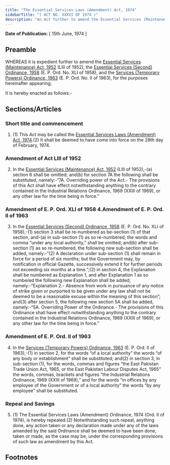 ```yaml
---
title: "The Essential Services Laws (Amendment) Act, 1974"
sidebarTitle: "( ACT NO. XXXVI OF 1974 )"
description: "An Act further to amend the Essential Services (Maintenance) Act, 1952, the Essential Services (Second) Ordinance, 1958 and the Services (Temporary Powers) Ordinance, 1963."
---
```


**Date of Publication:** [ 15th June, 1974 ]

## Preamble

WHEREAS it is expedient further to amend the [Essential Services (Maintenance) Act, 1952](/act-250.html "Essential Services (Maintenance) Act, 1952") (LIII of 1952), the [Essential Services (Second) Ordinance, 1958](/act-279.html "Essential Services (Second) Ordinance, 1958 ") (E. P. Ord. No. XLI of 1958), and the [Services (Temporary Powers) Ordinance, 1963](/act-335.html "Services (Temporary Powers) Ordinance, 1963 ") (E. P. Ord. No. II of 1963), for the purposes hereinafter appearing;

It is hereby enacted as follows:-

## Sections/Articles

### Short title and commencement

1. (1) This Act may be called the [Essential Services Laws (Amendment) Act, 1974](/act-469.html "Essential Services Laws (Amendment) Act, 1974").(2) It shall be deemed to have come into force on the 28th day of February, 1974.

### Amendment of Act LIII of 1952

2. In the [Essential Services (Maintenance) Act, 1952](/act-250.html "Essential Services (Maintenance) Act, 1952") (LIII of 1952),-(a) section 6 shall be omitted; and(b) for section 7A the following shall be substituted, namely:-“7A. Overriding power of the Act.- The provisions of this Act shall have effect notwithstanding anything to the contrary contained in the Industrial Relations Ordinance, 1969 (XXIII of 1969), or any other law for the time being in force.”

### Amendment of E. P. Ord. XLI of 1958 4.Amendment of E. P. Ord. II of 1963

3. In the [Essential Services (Second) Ordinance, 1958](/act-279.html "Essential Services (Second) Ordinance, 1958 ") (E. P. Ord. No. XLI of 1958),-(1) section 3 shall be re-numbered as be-section (1) of that section, and-(a) in sub-section (1) as so re-numbered, the words and comma “under any local authority,” shall be omitted; and(b) after sub-section (1) as so re-numbered, the following new sub-section shall be added, namely:-“(2) A declaration under sub-section (1) shall remain in force for a period of six months; but the Government may, by notification in official Gazette, successively extend it for further periods not exceeding six months at a time.”;(2) in section 4, the Explanation shall be numbered as Explanation 1, and after Explanation 1 as so numbered the following new Explanation shall be added, namely:-“Explanation 2.- Absence from work in pursuance of any notice of strike given or purported to be given under any law shall not be deemed to be a reasonable excuse within the meaning of this section”; and(3) after section 5, the following new section 5A shall be added, namely:-“5A. Overriding Power of the Ordinance.- The provisions of this Ordinance shall have effect notwithstanding anything to the contrary contained in the Industrial Relations Ordinance, 1969 (XXIII of 1969), or any other law for the time being in force.”

### Amendment of E. P. Ord. II of 1963

4. In the [Services (Temporary Powers) Ordinance, 1963](/act-335.html "Services (Temporary Powers) Ordinance, 1963 ") (E. P. Ord. II of 1963),-(1) in section 2, for the words “of a local authority” the words “of any body or establishment” shall be substituted; and(2) in section 3, in sub-section (1), for the words, commas and figures “the East Pakistan Trade Union Act, 1965, or the East Pakistan Labour Disputes Act, 1965” the words, commas, brackets and figures “the Industrial Relations Ordinance, 1969 (XXIII of 1969),” and for the words “in offices by any employee of the Government or of a local authority” the words “by any employee” shall be substituted.

### Repeal and Savings

5. (1) The Essential Services Laws (Amendment) Ordinance, 1974 (Ord. II of 1974), is hereby repealed.(2) Notwithstanding such repeal, anything done, any action taken or any declaration made under any of the laws amended by the said Ordinance shall be deemed to have been done, taken or made, as the case may be, under the corresponding provisions of such law as amendment by this Act.

## Footnotes
